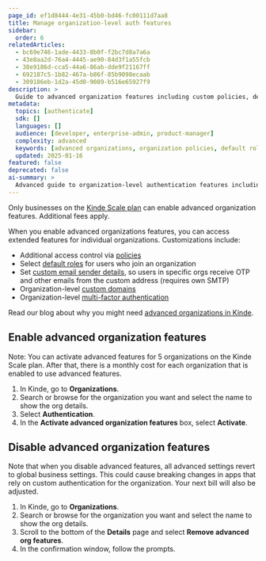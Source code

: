 ```yaml
---
page_id: ef1d8444-4e31-45b0-bd46-fc00111d7aa8
title: Manage organization-level auth features
sidebar:
  order: 6
relatedArticles:
  - bc69e746-1ade-4433-8b0f-f2bc7d8a7a6a
  - 43e8aa2d-76a4-4445-ae90-84d3f1a55fcb
  - 38e9186d-cca5-44a6-86ab-dde9f21167ff
  - 692187c5-1b82-467a-b86f-85b9098ecaab
  - 309186eb-1d2a-45d0-9089-b516e65927f9
description: >
  Guide to advanced organization features including custom policies, default roles, email senders, custom domains, and organization-level MFA.
metadata:
  topics: [authenticate]
  sdk: []
  languages: []
  audience: [developer, enterprise-admin, product-manager]
  complexity: advanced
  keywords: [advanced organizations, organization policies, default roles, custom email sender, custom domains, organization MFA]
  updated: 2025-01-16
featured: false
deprecated: false
ai-summary: >
  Advanced guide to organization-level authentication features including policies, roles, custom email senders, domains, and MFA configuration.
---
```


<Aside type="upgrade">

Only businesses on the [Kinde Scale plan](https://kinde.com/pricing/) can enable advanced organization features. Additional fees apply.

</Aside>

When you enable advanced organizations features, you can access extended features for individual organizations. Customizations include:

- Additional access control via [policies](/build/organizations/organization-access-policies/)
- Select [default roles](/manage-users/roles-and-permissions/default-user-roles/#enable-default-roles-in-an-organization) for users who join an organization
- Set [custom email sender details](/build/organizations/email-sender-organization/), so users in specific orgs receive OTP and other emails from the custom address (requires own SMTP)
- Organization-level [custom domains](/build/domains/organization-custom-domain/)
- Organization-level [multi-factor authentication](/authenticate/multi-factor-auth/mfa-per-org/)

Read our blog about why you might need [advanced organizations in Kinde](https://kinde.com/blog/authentication/advanced-organizations/).

## Enable advanced organization features

<Aside type="warning">

Note: You can activate advanced features for 5 organizations on the Kinde Scale plan. After that, there is a monthly cost for each organization that is enabled to use advanced features.

</Aside>

1. In Kinde, go to **Organizations**.
2. Search or browse for the organization you want and select the name to show the org details.
3. Select **Authentication**.
4. In the **Activate advanced organization features** box, select **Activate**.

## Disable advanced organization features

<Aside type="warning">

Note that when you disable advanced features, all advanced settings revert to global business settings. This could cause breaking changes in apps that rely on custom authentication for the organization. Your next bill will also be adjusted.

</Aside>

1. In Kinde, go to **Organizations**.
2. Search or browse for the organization you want and select the name to show the org details.
3. Scroll to the bottom of the **Details** page and select **Remove advanced org features**.
4. In the confirmation window, follow the prompts.
